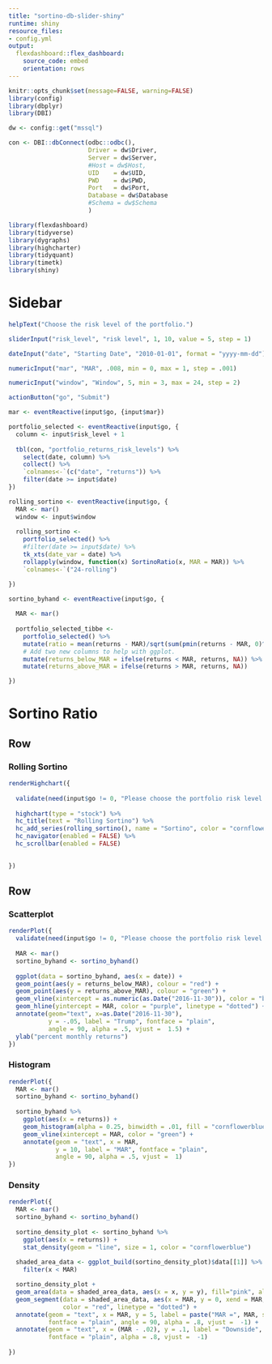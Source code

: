 ```yaml
---
title: "sortino-db-slider-shiny"
runtime: shiny
resource_files:
- config.yml
output:
  flexdashboard::flex_dashboard:
    source_code: embed
    orientation: rows
---
```




```r
knitr::opts_chunk$set(message=FALSE, warning=FALSE)
library(config)
library(dbplyr)
library(DBI)

dw <- config::get("mssql")

con <- DBI::dbConnect(odbc::odbc(),
                      Driver = dw$Driver,
                      Server = dw$Server,
                      #Host = dw$Host,
                      UID    = dw$UID,
                      PWD    = dw$PWD,
                      Port   = dw$Port,
                      Database = dw$Database
                      #Schema = dw$Schema
                      )

library(flexdashboard)
library(tidyverse)
library(dygraphs)
library(highcharter)
library(tidyquant)
library(timetk)
library(shiny)
```

Sidebar {.sidebar}
=====================================
  
```r
helpText("Choose the risk level of the portfolio.")

sliderInput("risk_level", "risk level", 1, 10, value = 5, step = 1)

dateInput("date", "Starting Date", "2010-01-01", format = "yyyy-mm-dd")

numericInput("mar", "MAR", .008, min = 0, max = 1, step = .001)

numericInput("window", "Window", 5, min = 3, max = 24, step = 2)

actionButton("go", "Submit")

mar <- eventReactive(input$go, {input$mar})

portfolio_selected <- eventReactive(input$go, {
  column <- input$risk_level + 1
    
  tbl(con, "portfolio_returns_risk_levels") %>%
    select(date, column) %>% 
    collect() %>% 
    `colnames<-`(c("date", "returns")) %>% 
    filter(date >= input$date)
})

rolling_sortino <- eventReactive(input$go, {
  MAR <- mar()
  window <- input$window
  
  rolling_sortino <-
    portfolio_selected() %>%
    #filter(date >= input$date) %>% 
    tk_xts(date_var = date) %>% 
    rollapply(window, function(x) SortinoRatio(x, MAR = MAR)) %>% 
    `colnames<-`("24-rolling")

})

sortino_byhand <- eventReactive(input$go, {
  
  MAR <- mar()
  
  portfolio_selected_tibbe <-
    portfolio_selected() %>%
    mutate(ratio = mean(returns - MAR)/sqrt(sum(pmin(returns - MAR, 0)^2)/nrow(.))) %>% 
    # Add two new columns to help with ggplot.
    mutate(returns_below_MAR = ifelse(returns < MAR, returns, NA)) %>%
    mutate(returns_above_MAR = ifelse(returns > MAR, returns, NA))

})

```

Sortino Ratio
=====================================  

Row {data-height=600}
-----------------------------------------------------------------------

### Rolling Sortino

```r
renderHighchart({
  
  validate(need(input$go != 0, "Please choose the portfolio risk level by adjusting the slider and click submit."))
  
  highchart(type = "stock") %>%
  hc_title(text = "Rolling Sortino") %>%
  hc_add_series(rolling_sortino(), name = "Sortino", color = "cornflowerblue") %>%
  hc_navigator(enabled = FALSE) %>% 
  hc_scrollbar(enabled = FALSE) 

  
})
```

Row {.tabset .tabset-fade}
-------------------------------------

### Scatterplot

```r
renderPlot({
  validate(need(input$go != 0, "Please choose the portfolio risk level by adjusting the slider and click submit."))
  
  MAR <- mar()
  sortino_byhand <- sortino_byhand()
  
  ggplot(data = sortino_byhand, aes(x = date)) +
  geom_point(aes(y = returns_below_MAR), colour = "red") +
  geom_point(aes(y = returns_above_MAR), colour = "green") + 
  geom_vline(xintercept = as.numeric(as.Date("2016-11-30")), color = "blue") +
  geom_hline(yintercept = MAR, color = "purple", linetype = "dotted") +
  annotate(geom="text", x=as.Date("2016-11-30"), 
           y = -.05, label = "Trump", fontface = "plain", 
           angle = 90, alpha = .5, vjust =  1.5) +
  ylab("percent monthly returns")
})
```


### Histogram

```r
renderPlot({
  MAR <- mar()
  sortino_byhand <- sortino_byhand()
  
  sortino_byhand %>% 
    ggplot(aes(x = returns)) +
    geom_histogram(alpha = 0.25, binwidth = .01, fill = "cornflowerblue") +
    geom_vline(xintercept = MAR, color = "green") +
    annotate(geom = "text", x = MAR, 
             y = 10, label = "MAR", fontface = "plain", 
             angle = 90, alpha = .5, vjust =  1)
})
```

### Density

```r
renderPlot({
  MAR <- mar()
  sortino_byhand <- sortino_byhand()
  
  sortino_density_plot <- sortino_byhand %>% 
    ggplot(aes(x = returns)) +
    stat_density(geom = "line", size = 1, color = "cornflowerblue") 
  
  shaded_area_data <- ggplot_build(sortino_density_plot)$data[[1]] %>% 
    filter(x < MAR)

  sortino_density_plot + 
  geom_area(data = shaded_area_data, aes(x = x, y = y), fill="pink", alpha = 0.5) +
  geom_segment(data = shaded_area_data, aes(x = MAR, y = 0, xend = MAR, yend = y), 
               color = "red", linetype = "dotted") +
  annotate(geom = "text", x = MAR, y = 5, label = paste("MAR =", MAR, sep = ""), 
           fontface = "plain", angle = 90, alpha = .8, vjust =  -1) +
  annotate(geom = "text", x = (MAR - .02), y = .1, label = "Downside", 
           fontface = "plain", alpha = .8, vjust =  -1)
           
})

```





